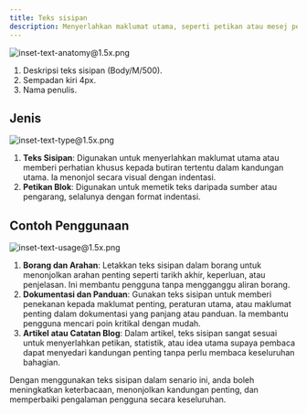 ```yaml
---
title: Teks sisipan
description: Menyerlahkan maklumat utama, seperti petikan atau mesej penting, dengan indentasi dan menambah sempadan visual yang berbeza. Ia sesuai untuk memaparkan kandungan yang memerlukan penekanan sambil mengekalkan susun atur yang bersih.
---
```


![inset-text-anatomy@1.5x.png](/design/inset-text-anatomy1.5x.png)

1. Deskripsi teks sisipan (Body/M/500).
2. Sempadan kiri 4px.
3. Nama penulis.

## Jenis

![inset-text-type@1.5x.png](/design/inset-text-type1.5x.png)

1. **Teks Sisipan**: Digunakan untuk menyerlahkan maklumat utama atau memberi perhatian khusus kepada butiran tertentu dalam kandungan utama. Ia menonjol secara visual dengan indentasi.
2. **Petikan Blok**: Digunakan untuk memetik teks daripada sumber atau pengarang, selalunya dengan format indentasi.

## Contoh Penggunaan

![inset-text-usage@1.5x.png](/design/inset-text-usage1.5x.png)

1. **Borang dan Arahan**: Letakkan teks sisipan dalam borang untuk menonjolkan arahan penting seperti tarikh akhir, keperluan, atau penjelasan. Ini membantu pengguna tanpa mengganggu aliran borang.
2. **Dokumentasi dan Panduan**: Gunakan teks sisipan untuk memberi penekanan kepada maklumat penting, peraturan utama, atau maklumat penting dalam dokumentasi yang panjang atau panduan. Ia membantu pengguna mencari poin kritikal dengan mudah.
3. **Artikel atau Catatan Blog**: Dalam artikel, teks sisipan sangat sesuai untuk menyerlahkan petikan, statistik, atau idea utama supaya pembaca dapat menyedari kandungan penting tanpa perlu membaca keseluruhan bahagian.

Dengan menggunakan teks sisipan dalam senario ini, anda boleh meningkatkan keterbacaan, menonjolkan kandungan penting, dan memperbaiki pengalaman pengguna secara keseluruhan.
